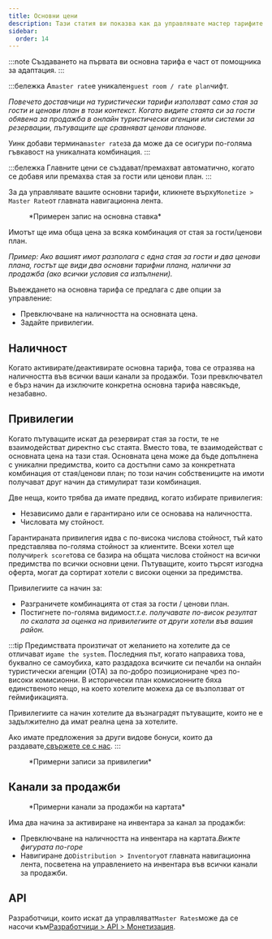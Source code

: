 ```yaml
---
title: Основни цени
description: Тази статия ви показва как да управлявате мастер тарифите в Wink.
sidebar:
  order: 14
---
```


:::note
Създаването на първата ви основна тарифа е част от помощника за адаптация.
:::

:::бележка
А`master rate`е уникален`guest room / rate plan`чифт.

*Повечето доставчици на туристически тарифи използват само стая за гости и ценови план в този контекст. Когато видите стаята си за гости обявена за продажба в онлайн туристически агенции или системи за резервации, пътуващите ще сравняват ценови планове.*

Уинк добави термина`master rate`за да може да се осигури по-голяма гъвкавост на уникалната комбинация.
:::

:::бележка
Главните цени се създават/премахват автоматично, когато се добавя или премахва стая за гости или ценови план.
:::

За да управлявате вашите основни тарифи, кликнете върху`Monetize > Master Rate`от главната навигационна лента.

<figure>
  <CloudinaryImage width="350" height="484" resize="scale" quality="best" alt="Главна ставка" src="academy/master-rate" errorImage="noimage_opaque_nyrtl0.png" />

  <figcaption>*Примерен запис на основна ставка*</figcaption>
</figure>


Имотът ще има обща цена за всяка комбинация от стая за гости/ценови план.

*Пример: Ако вашият имот разполага с една стая за гости и два ценови плана, гостът ще види два основни тарифни плана, налични за продажба (ако всички условия са изпълнени).*

Въвеждането на основна тарифа се предлага с две опции за управление:

* Превключване на наличността на основната цена.
* Задайте привилегии.

## Наличност

Когато активирате/деактивирате основна тарифа, това се отразява на наличността във всички ваши канали за продажби. Този превключвател е бърз начин да изключите конкретна основна тарифа навсякъде, незабавно.

## Привилегии

Когато пътуващите искат да резервират стая за гости, те не взаимодействат директно със стаята. Вместо това, те взаимодействат с основната цена на тази стая.
Основната цена може да бъде допълнена с уникални предимства, които са достъпни само за конкретната комбинация от стая/ценови план; по този начин собствениците на имоти получават друг начин да стимулират тази комбинация.

Две неща, които трябва да имате предвид, когато избирате привилегия:

* Независимо дали е гарантирано или се основава на наличността.
* Числовата му стойност.

Гарантираната привилегия идва с по-висока числова стойност, тъй като представлява по-голяма стойност за клиентите.
Всеки хотел ще получи`perk score`това се базира на общата числова стойност на всички предимства по всички основни цени.
Пътуващите, които търсят изгодна оферта, могат да сортират хотели с високи оценки за предимства.

Привилегиите са начин за:

* Разграничете комбинацията от стая за гости / ценови план.
* Постигнете по-голяма видимост.*т.е. получавате по-висок резултат по скалата за оценка на привилегиите от други хотели във вашия район.*

:::tip
Предимствата произтичат от желанието на хотелите да се отличават и`game the system`.
Последния път, когато направиха това, буквално се самоубиха, като раздадоха всичките си печалби на онлайн туристически агенции (OTA) за по-добро позициониране чрез по-високи комисионни.
В исторически план комисионните бяха единственото нещо, на което хотелите можеха да се възползват от геймификацията.

Привилегиите са начин хотелите да възнаградят пътуващите, които не е задължително да имат реална цена за хотелите.

Ако имате предложения за други видове бонуси, които да раздавате,[свържете се с нас](mailto:hi@wink.travel).
:::

<figure>
  <CloudinaryImage width="700" height="263" resize="scale" quality="best" alt="Привилегии" src="academy/perks" errorImage="noimage_opaque_nyrtl0.png" />

  <figcaption>*Примерни записи за привилегии*</figcaption>
</figure>


## Канали за продажби

<figure>
  <CloudinaryImage width="350" height="368" resize="scale" quality="best" alt="Канали за продажби" src="academy/sales-channels-card" errorImage="noimage_opaque_nyrtl0.png" />

  <figcaption>*Примерни канали за продажби на картата*</figcaption>
</figure>


Има два начина за активиране на инвентара за канал за продажби:

* Превключване на наличността на инвентара на картата.*Вижте фигурата по-горе*
* Навигиране до`Distribution > Inventory`от главната навигационна лента, посветена на управлението на инвентара във всички канали за продажби.

## API

Разработчици, които искат да управляват`Master Rates`може да се насочи към[Разработчици > API > Монетизация](/developers/apis/#monetize-api).

